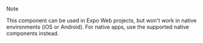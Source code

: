 > [!NOTE]
> This component can be used in Expo Web projects, but won't work in native environments (iOS or Android). For native apps, use the supported native components instead.
